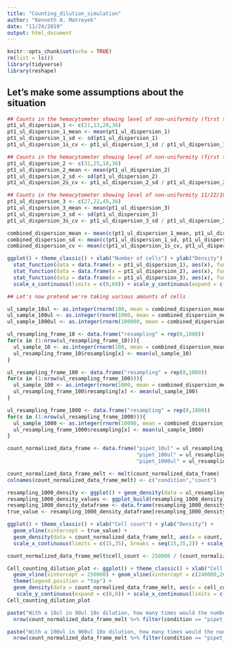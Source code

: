 ```yaml
---
title: "Counting_dilution_simulation"
author: "Kenneth A. Matreyek"
date: "11/24/2019"
output: html_document
---
```


```r
knitr::opts_chunk$set(echo = TRUE)
rm(list = ls())
library(tidyverse)
library(reshape)
```

## Let's make some assumptions about the situation
```r
## Counts in the hemacytometer showing level of non-uniformity (first time, Sarah's counts)
pt1_ul_dispersion_1 <- c(21,13,20,36)
pt1_ul_dispersion_1_mean <- mean(pt1_ul_dispersion_1)
pt1_ul_dispersion_1_sd <- sd(pt1_ul_dispersion_1)
pt1_ul_dispersion_1s_cv <- pt1_ul_dispersion_1_sd / pt1_ul_dispersion_1_mean

## Counts in the hemacytometer showing level of non-uniformity (first time, my counts)
pt1_ul_dispersion_2 <- c(31,25,18,36)
pt1_ul_dispersion_2_mean <- mean(pt1_ul_dispersion_2)
pt1_ul_dispersion_2_sd <- sd(pt1_ul_dispersion_2)
pt1_ul_dispersion_2s_cv <- pt1_ul_dispersion_2_sd / pt1_ul_dispersion_2_mean

## Counts in the hemacytometer showing level of non-uniformity 11/22/19
pt1_ul_dispersion_3 <- c(27,22,49,36)
pt1_ul_dispersion_3_mean <- mean(pt1_ul_dispersion_3)
pt1_ul_dispersion_3_sd <- sd(pt1_ul_dispersion_3)
pt1_ul_dispersion_3s_cv <- pt1_ul_dispersion_3_sd / pt1_ul_dispersion_3_mean

combined_dispersion_mean <- mean(c(pt1_ul_dispersion_1_mean, pt1_ul_dispersion_2_mean, pt1_ul_dispersion_3_mean))
combined_dispersion_sd <- mean(c(pt1_ul_dispersion_1_sd, pt1_ul_dispersion_2_sd, pt1_ul_dispersion_3_sd))
combined_dispersion_cv <- mean(c(pt1_ul_dispersion_1s_cv, pt1_ul_dispersion_2s_cv, pt1_ul_dispersion_3s_cv))
```

```r
ggplot() + theme_classic() + xlab("Number of cells") + ylab("Density") +
  stat_function(data = data.frame(x = pt1_ul_dispersion_1), aes(x), fun = dnorm, n = 1000, args = list(mean = pt1_ul_dispersion_1_mean, sd = pt1_ul_dispersion_1_sd)) +
  stat_function(data = data.frame(x = pt1_ul_dispersion_2), aes(x), fun = dnorm, n = 1000, args = list(mean = pt1_ul_dispersion_2_mean, sd = pt1_ul_dispersion_2_sd), color = "blue") +
  stat_function(data = data.frame(x = pt1_ul_dispersion_3), aes(x), fun = dnorm, n = 1000, args = list(mean = pt1_ul_dispersion_3_mean, sd = pt1_ul_dispersion_3_sd), color = "red") +
  scale_x_continuous(limits = c(0,60)) + scale_y_continuous(expand = c(0,0))
```

```r
## Let's now pretend we're taking various amounts of cells

ul_sample_10ul <- as.integer(rnorm(100, mean = combined_dispersion_mean, sd = combined_dispersion_sd))
ul_sample_100ul <- as.integer(rnorm(1000, mean = combined_dispersion_mean, sd = combined_dispersion_sd))
ul_sample_1000ul <- as.integer(rnorm(100000, mean = combined_dispersion_mean, sd = combined_dispersion_sd))

ul_resampling_frame_10 <- data.frame("resampling" = rep(0,1000))
for(x in (1:nrow(ul_resampling_frame_10))){
  ul_sample_10 <- as.integer(rnorm(100, mean = combined_dispersion_mean, sd = combined_dispersion_sd))
  ul_resampling_frame_10$resampling[x] <- mean(ul_sample_10)
}

ul_resampling_frame_100 <- data.frame("resampling" = rep(0,1000))
for(x in (1:nrow(ul_resampling_frame_100))){
  ul_sample_100 <- as.integer(rnorm(1000, mean = combined_dispersion_mean, sd = combined_dispersion_sd))
  ul_resampling_frame_100$resampling[x] <- mean(ul_sample_100)
}

ul_resampling_frame_1000 <- data.frame("resampling" = rep(0,1000))
for(x in (1:nrow(ul_resampling_frame_1000))){
  ul_sample_1000 <- as.integer(rnorm(10000, mean = combined_dispersion_mean, sd = combined_dispersion_sd))
  ul_resampling_frame_1000$resampling[x] <- mean(ul_sample_1000)
}

count_normalized_data_frame <- data.frame("pipet_10ul" = ul_resampling_frame_10$resampling,
                                          "pipet_100ul" = ul_resampling_frame_100$resampling,
                                          "pipet_1000ul" = ul_resampling_frame_1000$resampling)

count_normalized_data_frame_melt <- melt(count_normalized_data_frame)
colnames(count_normalized_data_frame_melt) <- c("condition","count")

resampling_1000_density <- ggplot() + geom_density(data = ul_resampling_frame_1000, aes(x = resampling))
resampling_1000_density_values <- ggplot_build(resampling_1000_density)
resampling_1000_density_dataframe <- data.frame(resampling_1000_density_values$data)
true_value <- resampling_1000_density_dataframe[resampling_1000_density_dataframe$y == max(resampling_1000_density_dataframe$y),"x"]

ggplot() + theme_classic() + xlab("Cell count") + ylab("Density") +
  geom_vline(xintercept = true_value) + 
  geom_density(data = count_normalized_data_frame_melt, aes(x = count, fill = condition), alpha = 0.5) +
  scale_x_continuous(limits = c(15,35), breaks = seq(15,35,2)) + scale_y_continuous(expand = c(0,0))
```

```r
count_normalized_data_frame_melt$cell_count <- 250000 / (count_normalized_data_frame_melt$count * 10000) * (true_value * 10000)

Cell_counting_dilution_plot <- ggplot() + theme_classic() + xlab("Cell count") + ylab("Density") +
  geom_vline(xintercept = 250000) + geom_vline(xintercept = c(240000,260000), linetype = 2) +
  theme(legend.position = "top") +
  geom_density(data = count_normalized_data_frame_melt, aes(x = cell_count, fill = condition), alpha = 0.5) +
   scale_y_continuous(expand = c(0,0)) + scale_x_continuous(limits = c(200000,300000))
Cell_counting_dilution_plot

paste("With a 10ul in 90ul 10x dilution, how many times would the number of cells plated only be off by more than 10k cells (240k to 260k)?:",round(nrow(count_normalized_data_frame_melt %>% filter(condition == "pipet_10ul" & abs((cell_count - 250000) > 10000))) / 
  nrow(count_normalized_data_frame_melt %>% filter(condition == "pipet_10ul"))*100,1),"percent")

paste("With a 100ul in 900ul 10x dilution, how many times would the number of cells plated only be off by more than 10k cells (240k to 260k)?:",round(nrow(count_normalized_data_frame_melt %>% filter(condition == "pipet_100ul" & abs((cell_count - 250000) > 10000))) / 
  nrow(count_normalized_data_frame_melt %>% filter(condition == "pipet_100ul"))*100,1),"percent")

```
